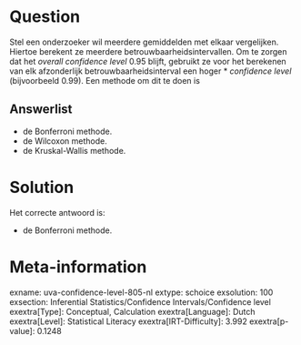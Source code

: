 Question
========

Stel een onderzoeker wil meerdere gemiddelden met elkaar vergelijken.
Hiertoe berekent ze meerdere betrouwbaarheidsintervallen. Om te zorgen
dat het *overall confidence level* 0.95 blijft, gebruikt ze voor het
berekenen van elk afzonderlijk betrouwbaarheidsinterval een hoger
* *confidence level* (bijvoorbeeld 0.99). Een methode om dit te doen is

Answerlist
----------

* de Bonferroni methode.
* de Wilcoxon methode.
* de Kruskal-Wallis methode.

Solution
========

Het correcte antwoord is: 

* de Bonferroni methode.

Meta-information
================
exname: uva-confidence-level-805-nl
extype: schoice
exsolution: 100
exsection: Inferential Statistics/Confidence Intervals/Confidence level
exextra[Type]: Conceptual, Calculation
exextra[Language]: Dutch
exextra[Level]: Statistical Literacy
exextra[IRT-Difficulty]: 3.992
exextra[p-value]: 0.1248
